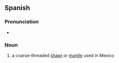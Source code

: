 ==Spanish==

===Pronunciation===
* {{SAMPA|/"ta.pa.lo/}}

===Noun===
{{infl|es|noun|g=m}}

# a coarse-threaded [[shawl]] or [[mantle]] used in Mexico